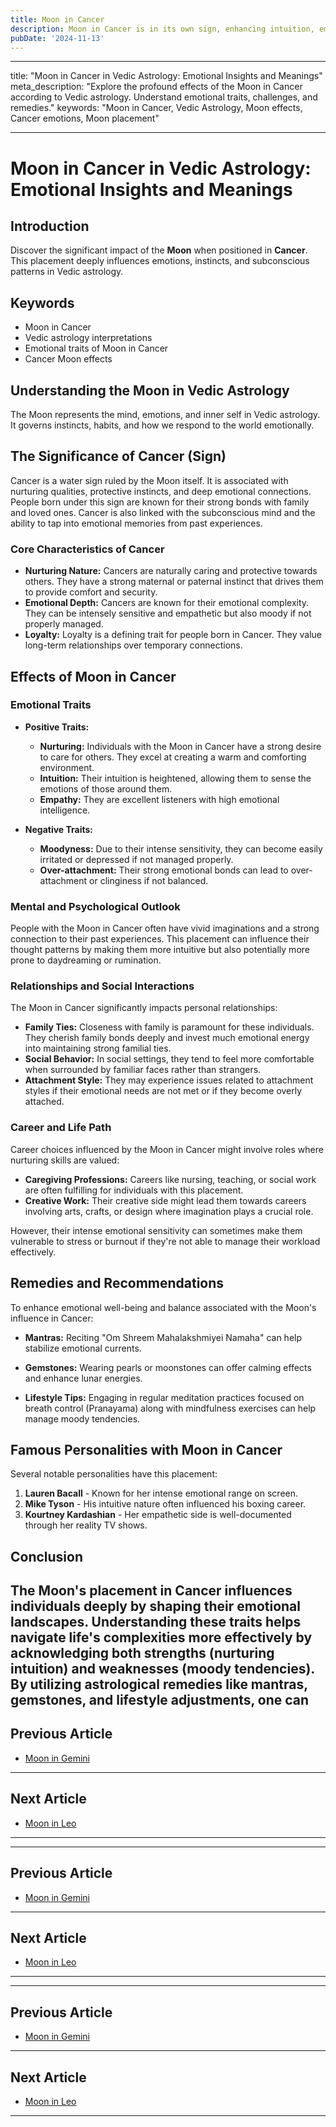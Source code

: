```yaml
---
title: Moon in Cancer
description: Moon in Cancer is in its own sign, enhancing intuition, empathy, and a deep connection to home and family. Individuals are nurturing, protective, and highly sensitive to their environment in Vedic Astrology
pubDate: '2024-11-13'
---
```


--- 
title: "Moon in Cancer in Vedic Astrology: Emotional Insights and Meanings"
meta_description: "Explore the profound effects of the Moon in Cancer according to Vedic astrology. Understand emotional traits, challenges, and remedies."
keywords: "Moon in Cancer, Vedic Astrology, Moon effects, Cancer emotions, Moon placement"

---

# Moon in Cancer in Vedic Astrology: Emotional Insights and Meanings

## Introduction

Discover the significant impact of the **Moon** when positioned in **Cancer**. This placement deeply influences emotions, instincts, and subconscious patterns in Vedic astrology.

## Keywords

- Moon in Cancer
- Vedic astrology interpretations
- Emotional traits of Moon in Cancer
- Cancer Moon effects

## Understanding the Moon in Vedic Astrology

The Moon represents the mind, emotions, and inner self in Vedic astrology. It governs instincts, habits, and how we respond to the world emotionally.

## The Significance of Cancer (Sign)

Cancer is a water sign ruled by the Moon itself. It is associated with nurturing qualities, protective instincts, and deep emotional connections. People born under this sign are known for their strong bonds with family and loved ones. Cancer is also linked with the subconscious mind and the ability to tap into emotional memories from past experiences.

### Core Characteristics of Cancer

- **Nurturing Nature:** Cancers are naturally caring and protective towards others. They have a strong maternal or paternal instinct that drives them to provide comfort and security.
- **Emotional Depth:** Cancers are known for their emotional complexity. They can be intensely sensitive and empathetic but also moody if not properly managed.
- **Loyalty:** Loyalty is a defining trait for people born in Cancer. They value long-term relationships over temporary connections.

## Effects of Moon in Cancer

### Emotional Traits

- **Positive Traits:**
  - **Nurturing:** Individuals with the Moon in Cancer have a strong desire to care for others. They excel at creating a warm and comforting environment.
  - **Intuition:** Their intuition is heightened, allowing them to sense the emotions of those around them.
  - **Empathy:** They are excellent listeners with high emotional intelligence.
  
- **Negative Traits:**
  - **Moodyness:** Due to their intense sensitivity, they can become easily irritated or depressed if not managed properly.
  - **Over-attachment:** Their strong emotional bonds can lead to over-attachment or clinginess if not balanced.

### Mental and Psychological Outlook

People with the Moon in Cancer often have vivid imaginations and a strong connection to their past experiences. This placement can influence their thought patterns by making them more intuitive but also potentially more prone to daydreaming or rumination.

### Relationships and Social Interactions

The Moon in Cancer significantly impacts personal relationships:

- **Family Ties:** Closeness with family is paramount for these individuals. They cherish family bonds deeply and invest much emotional energy into maintaining strong familial ties.
- **Social Behavior:** In social settings, they tend to feel more comfortable when surrounded by familiar faces rather than strangers.
- **Attachment Style:** They may experience issues related to attachment styles if their emotional needs are not met or if they become overly attached.

### Career and Life Path

Career choices influenced by the Moon in Cancer might involve roles where nurturing skills are valued:

- **Caregiving Professions:** Careers like nursing, teaching, or social work are often fulfilling for individuals with this placement.
- **Creative Work:** Their creative side might lead them towards careers involving arts, crafts, or design where imagination plays a crucial role.
  
However, their intense emotional sensitivity can sometimes make them vulnerable to stress or burnout if they're not able to manage their workload effectively.

## Remedies and Recommendations

To enhance emotional well-being and balance associated with the Moon's influence in Cancer:

- **Mantras:** Reciting "Om Shreem Mahalakshmiyei Namaha" can help stabilize emotional currents.
  
- **Gemstones:** Wearing pearls or moonstones can offer calming effects and enhance lunar energies.

- **Lifestyle Tips:** Engaging in regular meditation practices focused on breath control (Pranayama) along with mindfulness exercises can help manage moody tendencies.

## Famous Personalities with Moon in Cancer

Several notable personalities have this placement:

1. **Lauren Bacall** - Known for her intense emotional range on screen.
2. **Mike Tyson** - His intuitive nature often influenced his boxing career.
3. **Kourtney Kardashian** - Her empathetic side is well-documented through her reality TV shows.

## Conclusion

The Moon's placement in Cancer influences individuals deeply by shaping their emotional landscapes. Understanding these traits helps navigate life's complexities more effectively by acknowledging both strengths (nurturing intuition) and weaknesses (moody tendencies). By utilizing astrological remedies like mantras, gemstones, and lifestyle adjustments, one can
---

## Previous Article
- [Moon in Gemini](/blogs-md/0802_Moon_in_Rashi/080203_Moon_in_Gemini.mdx)

---

## Next Article
- [Moon in Leo](/blogs-md/0802_Moon_in_Rashi/080205_Moon_in_Leo.mdx)

---
---

## Previous Article
- [Moon in Gemini](080203_Moon_in_Gemini.mdx)

---

## Next Article
- [Moon in Leo](080205_Moon_in_Leo.mdx)

---
---

## Previous Article
- [Moon in Gemini](080203_Moon_in_Gemini.mdx)

---

## Next Article
- [Moon in Leo](080205_Moon_in_Leo.mdx)

---
